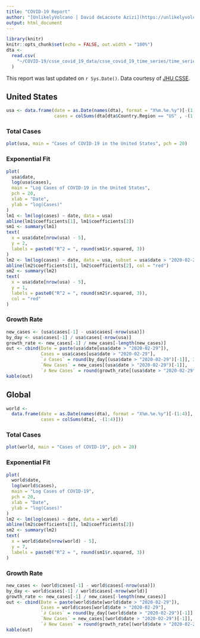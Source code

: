 ```yaml
---
title: "COVID-19 Report"
author: "[UnlikelyVolcano | David deLacoste Azizi](https://unlikelyvolcano.com)"
output: html_document
---
```


```r
library(knitr)
knitr::opts_chunk$set(echo = FALSE, out.width = "100%")
dta <-
  read.csv(
    "~/COVID-19/csse_covid_19_data/csse_covid_19_time_series/time_series_19-covid-Confirmed.csv"
  )
```

This report was last updated on `r Sys.Date()`. Data courtesy of [JHU CSSE](https://systems.jhu.edu/research/public-health/ncov/).

## United States {.tabset}

```r
usa <- data.frame(date = as.Date(names(dta), format = "X%m.%e.%y")[-(1:4)],
                  cases = colSums(dta[dta$Country.Region == "US" , -(1:4)], na.rm = T))

```

### Total Cases

```r
plot(usa, main = "Cases of COVID-19 in the United States", pch = 20)
```

### Exponential Fit

```r
plot(
  usa$date,
  log(usa$cases),
  main = "Log Cases of COVID-19 in the United States",
  pch = 20,
  xlab = "Date",
  ylab = "log(Cases)"
)
lm1 <- lm(log(cases) ~ date, data = usa)
abline(lm1$coefficients[1], lm1$coefficients[2])
sm1 <- summary(lm1)
text(
  x = usa$date[nrow(usa) - 5],
  y = 2,
  labels = paste0("R^2 = ", round(sm1$r.squared, 3))
)
lm2 <- lm(log(cases) ~ date, data = usa, subset = usa$date > "2020-02-29")
abline(lm2$coefficients[1], lm2$coefficients[2], col = "red")
sm2 <- summary(lm2)
text(
  x = usa$date[nrow(usa) - 5],
  y = 1,
  labels = paste0("R^2 = ", round(sm2$r.squared, 3)),
  col = "red"
)
```

### Growth Rate

```r
new_cases <- (usa$cases[-1] - usa$cases[-nrow(usa)])
by_day <- usa$cases[-1] / usa$cases[-nrow(usa)]
growth_rate <- new_cases[-1] / new_cases[-length(new_cases)]
out <- cbind(Date = paste(usa$date[usa$date > "2020-02-29"]),
             Cases = usa$cases[usa$date > "2020-02-29"],
             `∂ Cases` = round(by_day[(usa$date > "2020-02-29")[-1]], 3),
             `New Cases` = new_cases[(usa$date > "2020-02-29")[-1]],
             `∂ New Cases` = round(growth_rate[(usa$date > "2020-02-29")[-(1:2)]], 3))
kable(out)
```

## Global {.tabset}

```r
world <-
  data.frame(date = as.Date(names(dta), format = "X%m.%e.%y")[-(1:4)],
             cases = colSums(dta[, -(1:4)]))
```


### Total Cases

```r
plot(world, main = "Cases of COVID-19", pch = 20)
```

### Exponential Fit

```r
plot(
  world$date,
  log(world$cases),
  main = "Log Cases of COVID-19",
  pch = 20,
  xlab = "Date",
  ylab = "log(Cases)"
)
lm2 <- lm(log(cases) ~ date, data = world)
abline(lm2$coefficients[1], lm2$coefficients[2])
sm2 <- summary(lm2)
text(
  x = world$date[nrow(world) - 5],
  y = 7,
  labels = paste0("R^2 = ", round(sm1$r.squared, 3))
)
```

### Growth Rate

```r
new_cases <- (world$cases[-1] - world$cases[-nrow(usa)])
by_day <- world$cases[-1] / world$cases[-nrow(world)]
growth_rate <- new_cases[-1] / new_cases[-length(new_cases)]
out <- cbind(Date = paste(world$date[world$date > "2020-02-29"]),
             Cases = world$cases[world$date > "2020-02-29"],
             `∂ Cases` = round(by_day[(world$date > "2020-02-29")[-1]], 3),
             `New Cases` = new_cases[(world$date > "2020-02-29")[-1]],
             `∂ New Cases` = round(growth_rate[(world$date > "2020-02-29")[-(1:2)]], 3))
kable(out)
```

<script>var clicky_site_ids = clicky_site_ids || []; clicky_site_ids.push(101237072);</script>
<script async src="//static.getclicky.com/js"></script>
<noscript><p><img alt="Clicky" width="1" height="1" src="//in.getclicky.com/101237072ns.gif" /></p></noscript>